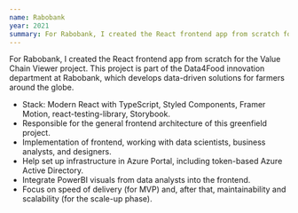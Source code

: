 ```yaml
---
name: Rabobank
year: 2021
summary: For Rabobank, I created the React frontend app from scratch for the Value Chain Viewer project. This project is part of the Data4Food innovation department at Rabobank, which develops data-driven solutions for farmers around the globe.
---
```


For Rabobank, I created the React frontend app from scratch for the Value Chain Viewer project. This project is part of the Data4Food innovation department at Rabobank, which develops data-driven solutions for farmers around the globe.

- Stack: Modern React with TypeScript, Styled Components, Framer Motion, react-testing-library, Storybook.
- Responsible for the general frontend architecture of this greenfield project.
- Implementation of frontend, working with data scientists, business analysts, and designers.
- Help set up infrastructure in Azure Portal, including token-based Azure Active Directory.
- Integrate PowerBI visuals from data analysts into the frontend.
- Focus on speed of delivery (for MVP) and, after that, maintainability and scalability (for the scale-up phase).
